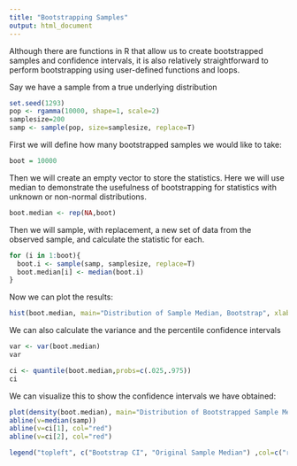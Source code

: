 ```yaml
---
title: "Bootstrapping Samples"
output: html_document
---
```


Although there are functions in R that allow us to create bootstrapped samples and confidence intervals, it is also relatively straightforward to perform bootstrapping using user-defined functions and loops.  

Say we have a sample from a true underlying distribution

```r
set.seed(1293)
pop <- rgamma(10000, shape=1, scale=2)
samplesize=200
samp <- sample(pop, size=samplesize, replace=T)
```


First we will define how many bootstrapped samples we would like to take:
```r
boot = 10000
```

Then we will create an empty vector to store the statistics. Here we will use median to demonstrate the usefulness of bootstrapping for statistics with unknown or non-normal distributions.
```r
boot.median <- rep(NA,boot)
```

Then we will sample, with replacement, a new set of data from the observed sample, and calculate the statistic for each.
```r
for (i in 1:boot){
  boot.i <- sample(samp, samplesize, replace=T)
  boot.median[i] <- median(boot.i)
}
```
Now we can plot the results:
```r
hist(boot.median, main="Distribution of Sample Median, Bootstrap", xlab=NA)

```

We can also calculate the variance and the percentile confidence intervals
```r
var <- var(boot.median)
var

ci <- quantile(boot.median,probs=c(.025,.975))
ci
```

We can visualize this to show the confidence intervals we have obtained:
```r
plot(density(boot.median), main="Distribution of Bootstrapped Sample Median", xlab=NA)
abline(v=median(samp))
abline(v=ci[1], col="red")
abline(v=ci[2], col="red")

legend("topleft", c("Bootstrap CI", "Original Sample Median") ,col=c("red",  "black"), pch=1)

```

